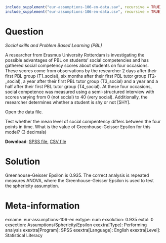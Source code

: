 ```r
include_supplement("eur-assumptions-106-en-data.sav", recursive = TRUE)
include_supplement("eur-assumptions-106-en-data.csv", recursive = TRUE)
```

Question
========
*Social skills and Problem Based Learning (PBL)*

A researcher from Erasmus University Rotterdam is investigating the possible advantages of PBL on students’ social competencies and has gathered social competency scores about students on four occasions. These scores come from observations by the researcher 2 days after their first PBL group (T1_social), six months after their first PBL tutor group (T2­_social), a year after their first PBL tutor group (T3_social) and a year and a half after their first PBL tutor group (T4_social). At these four occasions, social competence was measured using a semi-structured interview with scores varying from 0 (not social) to 40 (very social). Additionally, the researcher determines whether a student is shy or not [SHY]. 

Open the data file.

Test whether the mean level of social compentency differs between the four points in time. What is the value of Greenhouse-Geisser Epsilon for this model? (3 decimals)

**Download**: [SPSS file](eur-assumptions-106-en-data.sav), [CSV file](eur-assumptions-106-en-data.csv)

Solution
========
Greenhouse-Geisser Epsilon is 0.935. The correct analysis is repeated measures ANOVA, where the Greenhouse-Geisser Epsilon is used to test the sphericity assumption.

Meta-information
================
exname: eur-assumptions-106-en
extype: num
exsolution: 0.935
extol: 0
exsection: Assumptions/Sphericity/Epsilon
exextra[Type]: Performing analysis
exextra[Program]: SPSS
exextra[Language]: English
exextra[Level]: Statistical Literacy